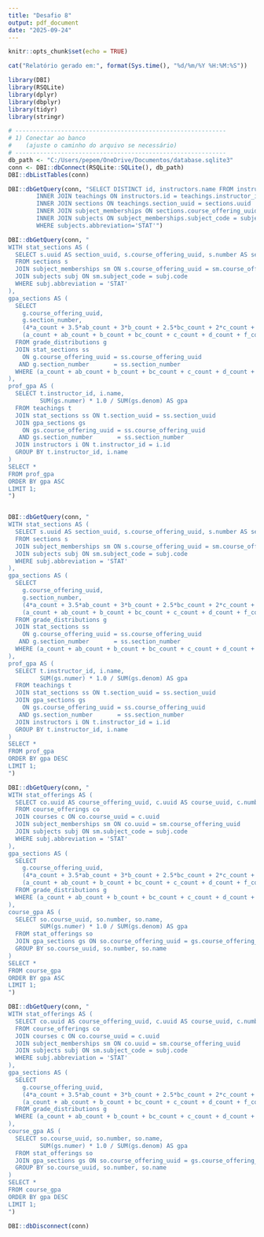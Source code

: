 ---
title: "Desafio 8"
output: pdf_document
date: "2025-09-24"
---

```{r setup, include=FALSE}
knitr::opts_chunk$set(echo = TRUE)
```

```{r}
cat("Relatório gerado em:", format(Sys.time(), "%d/%m/%Y %H:%M:%S"))

```


```{r}
library(DBI)
library(RSQLite)
library(dplyr)
library(dbplyr)
library(tidyr)
library(stringr)
```


```{r}
# ------------------------------------------------------------
# 1) Conectar ao banco
#    (ajuste o caminho do arquivo se necessário)
# ------------------------------------------------------------
db_path <- "C:/Users/pepem/OneDrive/Documentos/database.sqlite3"
conn <- DBI::dbConnect(RSQLite::SQLite(), db_path)
DBI::dbListTables(conn)

```

```{r}
DBI::dbGetQuery(conn, "SELECT DISTINCT id, instructors.name FROM instructors
        INNER JOIN teachings ON instructors.id = teachings.instructor_id
        INNER JOIN sections ON teachings.section_uuid = sections.uuid
        INNER JOIN subject_memberships ON sections.course_offering_uuid = subject_memberships.course_offering_uuid
        INNER JOIN subjects ON subject_memberships.subject_code = subjects.code
        WHERE subjects.abbreviation='STAT'")
```

```{r}
DBI::dbGetQuery(conn, "
WITH stat_sections AS (
  SELECT s.uuid AS section_uuid, s.course_offering_uuid, s.number AS section_number
  FROM sections s
  JOIN subject_memberships sm ON s.course_offering_uuid = sm.course_offering_uuid
  JOIN subjects subj ON sm.subject_code = subj.code
  WHERE subj.abbreviation = 'STAT'
),
gpa_sections AS (
  SELECT
    g.course_offering_uuid,
    g.section_number,
    (4*a_count + 3.5*ab_count + 3*b_count + 2.5*bc_count + 2*c_count + 1*d_count + 0*f_count) AS numer,
    (a_count + ab_count + b_count + bc_count + c_count + d_count + f_count) AS denom
  FROM grade_distributions g
  JOIN stat_sections ss 
    ON g.course_offering_uuid = ss.course_offering_uuid
   AND g.section_number       = ss.section_number
  WHERE (a_count + ab_count + b_count + bc_count + c_count + d_count + f_count) > 0
),
prof_gpa AS (
  SELECT t.instructor_id, i.name,
         SUM(gs.numer) * 1.0 / SUM(gs.denom) AS gpa
  FROM teachings t
  JOIN stat_sections ss ON t.section_uuid = ss.section_uuid
  JOIN gpa_sections gs  
    ON gs.course_offering_uuid = ss.course_offering_uuid
   AND gs.section_number       = ss.section_number
  JOIN instructors i ON t.instructor_id = i.id
  GROUP BY t.instructor_id, i.name
)
SELECT *
FROM prof_gpa
ORDER BY gpa ASC
LIMIT 1;
")



```


```{r}
DBI::dbGetQuery(conn, "
WITH stat_sections AS (
  SELECT s.uuid AS section_uuid, s.course_offering_uuid, s.number AS section_number
  FROM sections s
  JOIN subject_memberships sm ON s.course_offering_uuid = sm.course_offering_uuid
  JOIN subjects subj ON sm.subject_code = subj.code
  WHERE subj.abbreviation = 'STAT'
),
gpa_sections AS (
  SELECT
    g.course_offering_uuid,
    g.section_number,
    (4*a_count + 3.5*ab_count + 3*b_count + 2.5*bc_count + 2*c_count + 1*d_count + 0*f_count) AS numer,
    (a_count + ab_count + b_count + bc_count + c_count + d_count + f_count) AS denom
  FROM grade_distributions g
  JOIN stat_sections ss 
    ON g.course_offering_uuid = ss.course_offering_uuid
   AND g.section_number       = ss.section_number
  WHERE (a_count + ab_count + b_count + bc_count + c_count + d_count + f_count) > 0
),
prof_gpa AS (
  SELECT t.instructor_id, i.name,
         SUM(gs.numer) * 1.0 / SUM(gs.denom) AS gpa
  FROM teachings t
  JOIN stat_sections ss ON t.section_uuid = ss.section_uuid
  JOIN gpa_sections gs  
    ON gs.course_offering_uuid = ss.course_offering_uuid
   AND gs.section_number       = ss.section_number
  JOIN instructors i ON t.instructor_id = i.id
  GROUP BY t.instructor_id, i.name
)
SELECT *
FROM prof_gpa
ORDER BY gpa DESC
LIMIT 1;
")


```


```{r}
DBI::dbGetQuery(conn, "
WITH stat_offerings AS (
  SELECT co.uuid AS course_offering_uuid, c.uuid AS course_uuid, c.number, c.name
  FROM course_offerings co
  JOIN courses c ON co.course_uuid = c.uuid
  JOIN subject_memberships sm ON co.uuid = sm.course_offering_uuid
  JOIN subjects subj ON sm.subject_code = subj.code
  WHERE subj.abbreviation = 'STAT'
),
gpa_sections AS (
  SELECT
    g.course_offering_uuid,
    (4*a_count + 3.5*ab_count + 3*b_count + 2.5*bc_count + 2*c_count + 1*d_count + 0*f_count) AS numer,
    (a_count + ab_count + b_count + bc_count + c_count + d_count + f_count) AS denom
  FROM grade_distributions g
  WHERE (a_count + ab_count + b_count + bc_count + c_count + d_count + f_count) > 0
),
course_gpa AS (
  SELECT so.course_uuid, so.number, so.name,
         SUM(gs.numer) * 1.0 / SUM(gs.denom) AS gpa
  FROM stat_offerings so
  JOIN gpa_sections gs ON so.course_offering_uuid = gs.course_offering_uuid
  GROUP BY so.course_uuid, so.number, so.name
)
SELECT *
FROM course_gpa
ORDER BY gpa ASC
LIMIT 1;
")


```

```{r}
DBI::dbGetQuery(conn, "
WITH stat_offerings AS (
  SELECT co.uuid AS course_offering_uuid, c.uuid AS course_uuid, c.number, c.name
  FROM course_offerings co
  JOIN courses c ON co.course_uuid = c.uuid
  JOIN subject_memberships sm ON co.uuid = sm.course_offering_uuid
  JOIN subjects subj ON sm.subject_code = subj.code
  WHERE subj.abbreviation = 'STAT'
),
gpa_sections AS (
  SELECT
    g.course_offering_uuid,
    (4*a_count + 3.5*ab_count + 3*b_count + 2.5*bc_count + 2*c_count + 1*d_count + 0*f_count) AS numer,
    (a_count + ab_count + b_count + bc_count + c_count + d_count + f_count) AS denom
  FROM grade_distributions g
  WHERE (a_count + ab_count + b_count + bc_count + c_count + d_count + f_count) > 0
),
course_gpa AS (
  SELECT so.course_uuid, so.number, so.name,
         SUM(gs.numer) * 1.0 / SUM(gs.denom) AS gpa
  FROM stat_offerings so
  JOIN gpa_sections gs ON so.course_offering_uuid = gs.course_offering_uuid
  GROUP BY so.course_uuid, so.number, so.name
)
SELECT *
FROM course_gpa
ORDER BY gpa DESC
LIMIT 1;
")

```
```{r}
DBI::dbDisconnect(conn)

```


